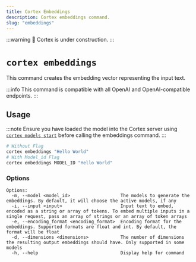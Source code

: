 ```yaml
---
title: Cortex Embeddings
description: Cortex embeddings command.
slug: "embeddings"
---
```


:::warning
🚧 Cortex is under construction.
:::

# `cortex embeddings`

This command creates the embedding vector representing the input text.

:::info
This command is compatible with all OpenAI and OpenAI-compatible endpoints.
:::

## Usage

:::note
Ensure you have loaded the model into the Cortex server using [`cortex models start`](/docs/cli/models/start) before calling the embeddings command.
:::

```bash 
# Without Flag
cortex embeddings "Hello World"
# With Model_id Flag
cortex embeddings MODEL_ID "Hello World"
```

### Options

```
Options:
  -m, --model <model_id>                   The models to generate the embeddings. By default, it will choose the active models, if any
  -i, --input <input>                      Input text to embed, encoded as a string or array of tokens. To embed multiple inputs in a single request, pass an array of strings or an array of token arrays
  -e, --encoding_format <encoding_format>  Encoding format for the embeddings. Supported formats are float and int. By default, the format will be float
  -d, --dimensions <dimensions>            The number of dimensions the resulting output embeddings should have. Only supported in some models
  -h, --help                               Display help for command
```